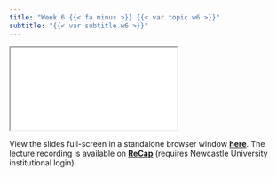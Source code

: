 ```yaml
---
title: "Week 6 {{< fa minus >}} {{< var topic.w6 >}}"
subtitle: "{{< var subtitle.w6 >}}"
---
```


:::{.column-page-right}

```{=html}
<iframe class="slide-deck" src="{{< var slides.w6 >}}"></iframe>
```

View the slides full-screen in a standalone browser window [**here**]({{< var slides.w6 >}}){target="_blank"}. The lecture recording is available on [**ReCap**](https://campus.recap.ncl.ac.uk/Panopto/Pages/Sessions/List.aspx#folderID=%22699937e9-4554-40ed-8e00-af8d00092271%22){target="_blank"} (requires Newcastle University institutional login)
:::
